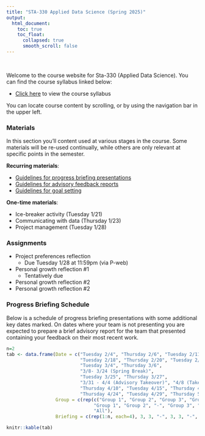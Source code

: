 ```yaml
---
title: "STA-330 Applied Data Science (Spring 2025)"
output:
  html_document:
    toc: true
    toc_float:
      collapsed: true
      smooth_scroll: false
---
```


$~$

Welcome to the course website for Sta-330 (Applied Data Science). You can find the course syllabus linked below:

- [Click here](syllabus330s25.html) to view the course syllabus

You can locate course content by scrolling, or by using the navigation bar in the upper left. 

### Materials

In this section you'll content used at various stages in the course. Some materials will be re-used continually, while others are only relevant at specific points in the semester. 

**Recurring materials**:

- [Guidelines for progress briefing presentations](s330s25/prog.html)
- [Guidelines for advisory feedback reports](s330s25/adv.html)
- [Guidelines for goal setting](s330s25/goal.html)

**One-time materials**:

- Ice-breaker activity (Tuesday 1/21)
- Communicating with data (Thursday 1/23)
- Project management (Tuesday 1/28)


### Assignments

- Project preferences reflection
    - Due Tuesday 1/28 at 11:59pm (via P-web)
- Personal growth reflection #1
    - Tentatively due 
- Personal growth reflection #2
- Personal growth reflection #2

### Progress Briefing Schedule

Below is a schedule of progress briefing presentations with some additional key dates marked. On dates where your team is not presenting you are expected to prepare a brief advisory report for the team that presented containing your feedback on their most recent work.

```r
n=2
tab <- data.frame(Date = c("Tuesday 2/4", "Thursday 2/6", "Tuesday 2/11", "Thursday 2/13",
                           "Tuesday 2/18", "Thursday 2/20", "Tuesday 2/25", "Thursday 2/27", 
                           "Tuesday 3/4", "Thursday 3/6",
                           "3/8- 3/24 (Spring Break)",
                           "Tuesday 3/25", "Thursday 3/27",
                           "3/31 - 4/4 (Advisory Takeover)", "4/8 (Takeover Presentations)",
                           "Thursday 4/10", "Tuesday 4/15", "Thursday 4/17", "Tuesday 4/22",
                           "Thursday 4/24", "Tuesday 4/29", "Thursday 5/1", "Tuesday 5/6", "Exam Week (Final Presentations)"),
                  Group = c(rep(c("Group 1", "Group 2", "Group 3", "Group 4"), times=2), 
                                "Group 1", "Group 2", "-", "Group 3", "Group 4", "-", "-", rep(c("Group 1", "Group 2", "Group 3", "Group 4"),times=2), 
                                "All"),
                  Briefing = c(rep(1:n, each=4), 3, 3, "-", 3, 3, "-", "-", rep(4:5,each=4), "-"))

knitr::kable(tab)
```

